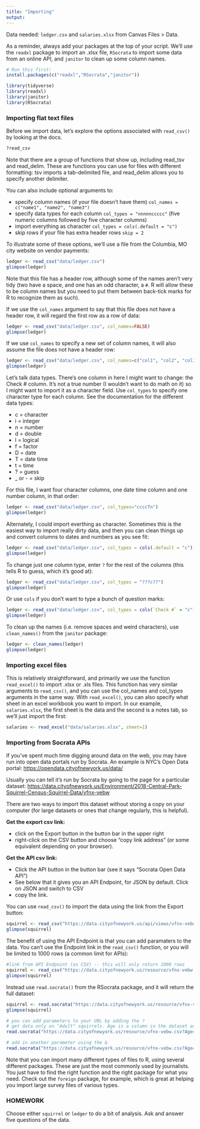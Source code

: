 ```yaml
---
title: "Importing"
output:
---
```


Data needed: `ledger.csv` and `salaries.xlsx` from Canvas Files > Data. 

As a reminder, always add your packages at the top of your script. We'll use the `readxl` package to import an .xlsx file, `RSocrata` to import some data from an online API, and `janitor` to clean up some column names.

```r
# Run this first:
install.packages(c("readxl","RSocrata","janitor"))

library(tidyverse)
library(readxl)
library(janitor)
library(RSocrata)
```

### Importing flat text files

Before we import data, let's explore the options associated with `read_csv()` by looking at the docs.

```r
?read_csv
```

Note that there are a group of functions that show up, including read_tsv and read_delim. These are functions you can use for files with different formatting: tsv imports a tab-delimited file, and read_delim allows you to specify another delimiter.

You can also include optional arguments to:

-   specify column names (if your file doesn't have them) `col_names = c("name1", "name2", "name3")`
-   specify data types for each column `col_types = "nnnnnccccc"` (five numeric columns followed by five character columns)
-   import everything as character `col_types = cols(.default = "c")`
-   skip rows if your file has extra header rows `skip = 2`

To illustrate some of these options, we'll use a file from the Columbia, MO city website on vendor payments:

```r
ledger <- read_csv("data/ledger.csv")
glimpse(ledger)
```

Note that this file has a header row, although some of the names aren't very tidy (two have a space, and one has an odd character, a `#`. R will allow these to be column names but you need to put them between back-tick marks for R to recognize them as such).

If we use the `col_names` argument to say that this file does not have a header row, it will regard the first row as a row of data:

```r
ledger <- read_csv("data/ledger.csv", col_names=FALSE)
glimpse(ledger)
```

If we use `col_names` to specify a new set of column names, it will also assume the file does not have a header row:

```r
ledger <- read_csv("data/ledger.csv", col_names=c("col1", "col2", "col3", "col4", "col5", "col6"))
glimpse(ledger)
```

Let's talk data types. There's one column in here I might want to change: the Check \# column. It's not a true number (I wouldn't want to do math on it) so I might want to import it as a character field. Use `col_types` to specify one character type for each column. See the documentation for the different data types:

-   c = character
-   i = integer
-   n = number
-   d = double
-   l = logical
-   f = factor
-   D = date
-   T = date time
-   t = time
-   ? = guess
-   _ or - = skip

For this file, I want four character columns, one date time column and one number column, in that order:

```r
ledger <- read_csv("data/ledger.csv", col_types="ccccTn")
glimpse(ledger)
```

Alternately, I could import everthing as character. Sometimes this is the easiest way to import really dirty data, and then you can clean things up and convert columns to dates and numbers as you see fit:

```r
ledger <- read_csv("data/ledger.csv", col_types = cols(.default = "c"))
glimpse(ledger)
```

To change just one column type, enter `?` for the rest of the columns (this tells R to guess, which it's good at):

```r
ledger <- read_csv("data/ledger.csv", col_types = "???c??")
glimpse(ledger)
```

Or use `cols` if you don't want to type a bunch of question marks:

```r
ledger <- read_csv("data/ledger.csv", col_types = cols(`Check #` = "c"))
glimpse(ledger)
```

To clean up the names (i.e. remove spaces and weird characters), use `clean_names()` from the `janitor` package:

```r
ledger <- clean_names(ledger)
glimpse(ledger)
```


### Importing excel files

This is relatively straightforward, and primarily we use the function `read_excel()` to import .xlsx or .xls files. This function has very similar arguments to `read_csv()`, and you can use the col_names and col_types arguments in the same way. With `read_excel()`, you can also specify what sheet in an excel workbook you want to import. In our example, `salaries.xlsx`, the first sheet is the data and the second is a notes tab, so we'll just import the first:

```r
salaries <- read_excel("data/salaries.xlsx", sheet=1)
```


### Importing from Socrata APIs

If you've spent much time digging around data on the web, you may have run into open data portals run by Socrata. An example is NYC's Open Data portal: <https://opendata.cityofnewyork.us/data/>

Usually you can tell it's run by Socrata by going to the page for a particular dataset: <https://data.cityofnewyork.us/Environment/2018-Central-Park-Squirrel-Census-Squirrel-Data/vfnx-vebw>

There are two ways to import this dataset without storing a copy on your computer (for large datasets or ones that change regularly, this is helpful).

**Get the export csv link:**

-   click on the Export button in the button bar in the upper right
-   right-click on the CSV button and choose "copy link address" (or some equivalent depending on your browser).

**Get the API csv link:**

-   Click the API button in the button bar (see it says "Socrata Open Data API")
-   See below that it gives you an API Endpoint, for JSON by default. Click on JSON and switch to CSV
-   copy the link.

You can use `read_csv()` to import the data using the link from the Export button:

```r
squirrel <- read_csv("https://data.cityofnewyork.us/api/views/vfnx-vebw/rows.csv?accessType=DOWNLOAD")
glimpse(squirrel)
```

The benefit of using the API Endpoint is that you can add paramaters to the data. You can't use the Endpoint link in the `read_csv()` function, or you will be limited to 1000 rows (a common limit for APIs):

```r
#link from API Endpoint (as CSV) -- this will only return 1000 rows
squirrel <- read_csv("https://data.cityofnewyork.us/resource/vfnx-vebw.csv")
glimpse(squirrel)
```

Instead use `read.socrata()` from the RSocrata package, and it will return the full dataset:
```r
squirrel <- read.socrata("https://data.cityofnewyork.us/resource/vfnx-vebw.csv")
glimpse(squirrel)
```

```r
# you can add parameters to your URL by adding the ?
# get data only on "Adult" squirrels. Age is a column in the dataset and Adult is one of the values in that column: 
read.socrata("https://data.cityofnewyork.us/resource/vfnx-vebw.csv?Age=Adult") 

# add in another parameter using the &
read.socrata("https://data.cityofnewyork.us/resource/vfnx-vebw.csv?Age=Adult&shift=PM") 
```

Note that you can import many different types of files to R, using several different packages. These are just the most commonly used by journalists. You just have to find the right function and the right package for what you need. Check out the `foreign` package, for example, which is great at helping you import large survey files of various types.

### HOMEWORK

Choose either `squirrel` or `ledger` to do a bit of analysis. Ask and answer five questions of the data. 
